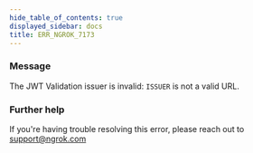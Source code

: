 ```yaml
---
hide_table_of_contents: true
displayed_sidebar: docs
title: ERR_NGROK_7173
---
```


### Message

The JWT Validation issuer is invalid: `ISSUER` is not a valid URL.

### Further help

If you're having trouble resolving this error, please reach out to [support@ngrok.com](mailto:support@ngrok.com?subject=Help%20with%20ERR_NGROK_7173)
